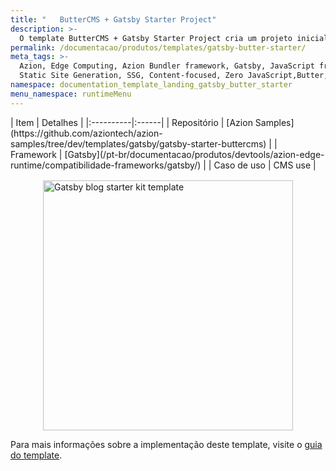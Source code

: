 ```yaml
---
title: "   ButterCMS + Gatsby Starter Project"
description: >-
  O template ButterCMS + Gatsby Starter Project cria um projeto inicial do Gatsby totalmente funcional, completamente integrado ao ButterCMS, um dos principais CMS headless que facilita a gestão colaborativa de conteúdo da sua aplicação.
permalink: /documentacao/produtos/templates/gatsby-butter-starter/
meta_tags: >-
  Azion, Edge Computing, Azion Bundler framework, Gatsby, JavaScript frameworks,
  Static Site Generation, SSG, Content-focused, Zero JavaScript,Butter, CMS
namespace: documentation_template_landing_gatsby_butter_starter
menu_namespace: runtimeMenu
---
```



<div class="[&_.flex.flex-col]:!gap-4 [&_.flex.flex-col]:md:!gap-8 [&_.flex.flex-col]:2xl:!gap-16">
  <SectionBasicContent
    titleTag="h2"
    description="O template ButterCMS + Gatsby Starter Project cria um projeto inicial do Gatsby totalmente funcional, completamente integrado ao ButterCMS, um dos principais CMS headless que facilita a gestão colaborativa de conteúdo da sua aplicação."
    buttons={[
      { label: "Deploy template", link: "https://console.azion.com/create/buttercms/buttercms-gatsby-starter", outlined: false, icon: "ai ai-azion", iconPos: "left" },
      { label: "Ver demo", link: "https://gmlxssimbw.map.azionedge.net", severity: "secondary" }
    ]}
  />
</div>

<div style="display: flex; gap: 1rem; align-items: center; flex-direction: row; flex-wrap: wrap;">
  <div style="flex: 1; min-width: 300px;">
    | Item | Detalhes |
    |:----------|:------|
    | Repositório | [Azion Samples](https://github.com/aziontech/azion-samples/tree/dev/templates/gatsby/gatsby-starter-buttercms) |
    | Framework | [Gatsby](/pt-br/documentacao/produtos/devtools/azion-edge-runtime/compatibilidade-frameworks/gatsby/) |
    | Caso de uso | CMS use |
  </div>
  <div style="display: flex; justify-content: center; align-items: center; flex: 1; min-width: 300px;">
    <img src="/assets/docs/images/uploads/template-showcase/gatsby/gatsby-butter.png" width="400" alt="Gatsby blog starter kit template" style="max-width: 100%; height: auto;" />
  </div>
</div>

Para mais informações sobre a implementação deste template, visite o [guia do template](/pt-br/documentacao/produtos/guias/butter-templates-collection/).